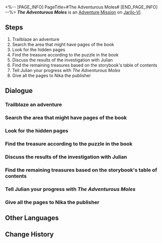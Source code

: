 <%-- [PAGE_INFO]
PageTitle=#The Adventurous Moles#
[END_PAGE_INFO] --%>
{{Stub|Dialogue.}}
{{Mission Infobox
|id            = 2011105
|title         = 
|image         = <!--Mission The Adventurous Moles.png-->
|type          = Adventure
|event_name    = 
|chapter       = 
|requirements  = 
* [[Companion Mission]] ''[[Hook's Treasure]]'' completed
* [[Trailblaze Mission]] ''[[Soldiers Stay Silent]]'' completed
|summary       = You have collected the new chapters of ''The Adventurous Moles'' and published them.<br />All the young readers in Belobog will be grateful to you.
|characters    = Agnes; Amo; Celine; Chavez; Child Onlooker; Dominic; Female Onlooker; Furdo; Julian; Lavonne; Lila; Male Onlooker; Manya; Nika; Senior Onlooker; Tamila; Trailblazer; Wallace
|startLocation = [[Jarilo-VI]] - [[Boulder Town]]
|world         = Jarilo-VI
|area          = Boulder Town
|prev          = 
|next          = 
|rewards       = Trailblaze EXP*100; Stellar Jade*30; Shield (Item)*100; Sparse Aether*6; Credit*6,000
}}
'''''The Adventurous Moles''''' is an [[Adventure Mission]] on [[Jarilo-VI]].

==Steps==
# Trailblaze an adventure
# Search the area that might have pages of the book
# Look for the hidden pages
# Find the treasure according to the puzzle in the book
# Discuss the results of the investigation with Julian
# Find the remaining treasures based on the storybook's table of contents
# Tell Julian your progress with ''The Adventurous Moles''
# Give all the pages to Nika the publisher

<!--
==Gameplay Notes==

--><!--
==Trial Character==

-->
==Dialogue==
{{Stub Dialogue}}

===Trailblaze an adventure{{subst:void|<!--201110501-->}}===
{{Mission Description|type=adventure|location=Boulder Town|Those on the Path of Trailblaze will encounter all kinds of strange people and odd anecdotes during the journey. Not only do these trivial stories fill up trailblazers' journals, but they also deepen their connections to all worlds.}}
{{Dialogue Start}}
:{{tx}}
{{Dialogue End}}

===Search the area that might have pages of the book{{subst:void|<!--201110502-->}}===
{{Mission Description|type=adventure|location=Great Mine|update|Julian gives you a damaged book called ''The Adventurous Moles''. You find clues about the rest of this book in its table of contents. Maybe you can find the whole book.<br />Then, maybe you can even find the treasure... Wait, this is just a book for kids. Don't take it seriously.}}
{{Dialogue Start}}
:{{tx}}
{{Dialogue End}}

===Look for the hidden pages{{subst:void|<!--201110503-->}}===
{{Mission Description|type=adventure|location=Great Mine|update|According to the table of contents of ''The Adventurous Moles'', this story happened here. Will you find any pages here?<br />Come to think of it, is it possible that the pages are hidden in this place where the story took place?}}
{{Dialogue Start}}
:{{tx}}
{{Dialogue End}}

===Find the treasure according to the puzzle in the book{{subst:void|<!--201110504-->}}===
{{Mission Description|type=adventure|location=Great Mine|update|Surprisingly, you find the lost pages of ''The Adventurous Moles'' here, and they contain a clue about the puzzle. Maybe you can try to solve it...<br />Now you're working on a puzzle found in a kid's book. How addicting, is this why the kids love it? You just need another puzzle piece!}}
{{Dialogue Start}}
:{{tx}}
{{Dialogue End}}

===Discuss the results of the investigation with Julian{{subst:void|<!--201110505-->}}===
{{Mission Description|type=adventure|location=Boulder Town|update|Through hints in the storybook, you find the treasure hidden by the author at the Great Mine. This children's adventure book has actual treasures on top of a great story. Go and tell Julian the news.}}
{{Dialogue Start}}
:{{tx}}
{{Dialogue End}}

===Find the remaining treasures based on the storybook's table of contents{{subst:void|<!--201110507-->}}===
{{Mission Description|type=adventure|location=Backwater Pass|update|Based on the table of contents of ''The Adventurous Moles'', {{Color|keyword|there are still 3 chapters hidden at Backwater Pass, Rivet Town, and the Silvermane Guard Restricted Zone respectively.}} If you find these missing pages, you can find clues to the treasure. Ask Julian if you have any questions. Once you've collected everything, talk to Julian.}}
{{Dialogue Start}}
:{{tx}}
{{Dialogue End}}

===Tell Julian your progress with ''The Adventurous Moles''{{subst:void|<!--201110510-->}}===
{{Mission Description|type=adventure|location=Boulder Town|update|You've already collected all the pages that you could find from ''The Adventurous Moles''. You are probably the first one to have done so. Tell Julian the good news.}}
{{Dialogue Start}}
:{{tx}}
{{Dialogue End}}

===Give all the pages to Nika the publisher{{subst:void|<!--201110514-->}}===
{{Mission Description|type=adventure|location=Administrative District|update|Julian hands you the postscript to ''The Adventurous Moles''. With that, you now have the whole storybook. Upon Julian's recommendation, you decide to submit this children's adventure book for publication and sale. Nika the publisher works in the Administrative District up in the Overworld. Go and inquire with her.}}
{{Dialogue Start}}
:{{tx}}
{{Dialogue End}}

==Other Languages==
{{Other Languages
|en   = The Adventurous Moles
|zhs  = 冒险鼹鼠队
|zht  = 冒險鼴鼠隊
|ja   = モグラ冒険隊
|ko   = 두더지 모험단
|es   = Los topos aventureros
|fr   = Les Taupes aventurières
|ru   = Кроты-приключенцы
|th   = การผจญภัยของแก๊งตัวตุ่น
|vi   = Đội Chuột Chũi Phiêu Lưu
|de   = Die abenteuerlustigen Maulwürfe
|id   = Petualang The Moles
|pt   = As Toupeiras Aventureiras
}}

==Change History==
{{Change History|1.0}}
